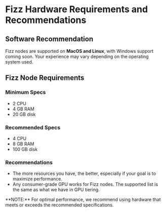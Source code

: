 
# Fizz Hardware Requirements and Recommendations

## Software Recommendation

Fizz nodes are supported on **MacOS and Linux**, with Windows support coming soon. Your experience may vary depending on the operating system used.

## Fizz Node Requirements

### Minimum Specs
- 2 CPU
- 4 GB RAM
- 20 GB disk

### Recommended Specs
- 4 CPU
- 8 GB RAM
- 100 GB disk

### Recommendations

- The more resources you have, the better, especially if your goal is to maximize performance.
- Any consumer-grade GPU works for Fizz nodes. The supported list is the same as what we have in GPU tiering.

<Callout type="info">
  **NOTE:** For optimal performance, we recommend using hardware that meets or exceeds the recommended specifications.
</Callout>

<Navigation name="Fizz Hardware Requirements" />